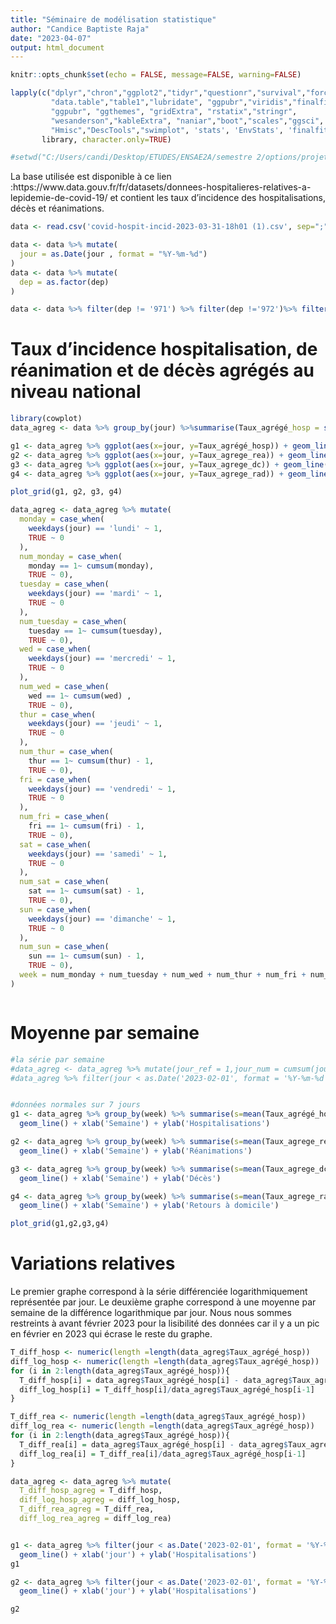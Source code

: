 ```yaml
---
title: "Séminaire de modélisation statistique"
author: "Candice Baptiste Raja"
date: "2023-04-07"
output: html_document
---
```


```r
knitr::opts_chunk$set(echo = FALSE, message=FALSE, warning=FALSE)
```


```r
lapply(c("dplyr","chron","ggplot2","tidyr","questionr","survival","forcats","tidyselect",
         "data.table","table1","lubridate", "ggpubr","viridis","finalfit","survminer",
         "ggpubr", "ggthemes", "gridExtra", "rstatix","stringr",
         "wesanderson","kableExtra", "naniar","boot","scales","ggsci", "stringr",
         "Hmisc","DescTools","swimplot", 'stats', 'EnvStats', 'finalfit'), 
       library, character.only=TRUE)

#setwd("C:/Users/candi/Desktop/ETUDES/ENSAE2A/semestre 2/options/projet stat")

```

La base utilisée est disponible à ce lien :https://www.data.gouv.fr/fr/datasets/donnees-hospitalieres-relatives-a-lepidemie-de-covid-19/
et contient les taux d'incidence des hospitalisations, décès et réanimations. 


```r
data <- read.csv('covid-hospit-incid-2023-03-31-18h01 (1).csv', sep=";")

data <- data %>% mutate(
  jour = as.Date(jour , format = "%Y-%m-%d")
)
data <- data %>% mutate(
  dep = as.factor(dep)
)

data <- data %>% filter(dep != '971') %>% filter(dep !='972')%>% filter(dep !='973')%>% filter(dep !='974')%>% filter(dep !='976')%>% filter(dep !='978') #pour supprimer les domtom

```

# Taux d'incidence hospitalisation, de réanimation et de décès agrégés au niveau national
```r
library(cowplot)
data_agreg <- data %>% group_by(jour) %>%summarise(Taux_agrégé_hosp = sum(incid_hosp), Taux_agrege_rea = sum(incid_rea), Taux_agrege_dc = sum(incid_dc), Taux_agrege_rad = sum(incid_rad))

g1 <- data_agreg %>% ggplot(aes(x=jour, y=Taux_agrégé_hosp)) + geom_line() + xlab('Date') + ylab("Hospitalisations")
g2 <- data_agreg %>% ggplot(aes(x=jour, y=Taux_agrege_rea)) + geom_line() + xlab('Date') + ylab("Réanimations")
g3 <- data_agreg %>% ggplot(aes(x=jour, y=Taux_agrege_dc)) + geom_line() + xlab('Date') + ylab("Décès")
g4 <- data_agreg %>% ggplot(aes(x=jour, y=Taux_agrege_rad)) + geom_line()+ xlab('Date') + ylab("Retours à domicile")

plot_grid(g1, g2, g3, g4)
```

```r
data_agreg <- data_agreg %>% mutate(
  monday = case_when(
    weekdays(jour) == 'lundi' ~ 1,
    TRUE ~ 0
  ),
  num_monday = case_when(
    monday == 1~ cumsum(monday),
    TRUE ~ 0),
  tuesday = case_when(
    weekdays(jour) == 'mardi' ~ 1,
    TRUE ~ 0
  ),
  num_tuesday = case_when(
    tuesday == 1~ cumsum(tuesday),
    TRUE ~ 0),
  wed = case_when(
    weekdays(jour) == 'mercredi' ~ 1,
    TRUE ~ 0
  ),
  num_wed = case_when(
    wed == 1~ cumsum(wed) ,
    TRUE ~ 0),
  thur = case_when(
    weekdays(jour) == 'jeudi' ~ 1,
    TRUE ~ 0
  ),
  num_thur = case_when(
    thur == 1~ cumsum(thur) - 1,
    TRUE ~ 0),
  fri = case_when(
    weekdays(jour) == 'vendredi' ~ 1,
    TRUE ~ 0
  ),
  num_fri = case_when(
    fri == 1~ cumsum(fri) - 1,
    TRUE ~ 0),
  sat = case_when(
    weekdays(jour) == 'samedi' ~ 1,
    TRUE ~ 0
  ),
  num_sat = case_when(
    sat == 1~ cumsum(sat) - 1,
    TRUE ~ 0),
  sun = case_when(
    weekdays(jour) == 'dimanche' ~ 1,
    TRUE ~ 0
  ),
  num_sun = case_when(
    sun == 1~ cumsum(sun) - 1,
    TRUE ~ 0),
  week = num_monday + num_tuesday + num_wed + num_thur + num_fri + num_sat + num_sun
)



``` 

# Moyenne par semaine

```r
#la série par semaine
#data_agreg <- data_agreg %>% mutate(jour_ref = 1,jour_num = cumsum(jour_ref))
#data_agreg %>% filter(jour < as.Date('2023-02-01', format = '%Y-%m-%d'))%>% group_by(year(jour), month(jour),week) %>% summarise(s = sum(diff_log_agreg), j = jour_num)%>%ggplot(aes(x=j,y=s)) +geom_line()+ geom_smooth(method = lm, formula = y ~ poly(x, 10))


#données normales sur 7 jours 
g1 <- data_agreg %>% group_by(week) %>% summarise(s=mean(Taux_agrégé_hosp))%>%ggplot(aes(x=week,y=s))+
  geom_line() + xlab('Semaine') + ylab('Hospitalisations')

g2 <- data_agreg %>% group_by(week) %>% summarise(s=mean(Taux_agrege_rea))%>%ggplot(aes(x=week,y=s))+
  geom_line() + xlab('Semaine') + ylab('Réanimations')

g3 <- data_agreg %>% group_by(week) %>% summarise(s=mean(Taux_agrege_dc))%>%ggplot(aes(x=week,y=s))+
  geom_line() + xlab('Semaine') + ylab('Décès')

g4 <- data_agreg %>% group_by(week) %>% summarise(s=mean(Taux_agrege_rad))%>%ggplot(aes(x=week,y=s))+
  geom_line() + xlab('Semaine') + ylab('Retours à domicile')

plot_grid(g1,g2,g3,g4)


``` 


# Variations relatives 
Le premier graphe correspond à la série différenciée logarithmiquement représentée par jour. Le deuxième graphe correspond à une moyenne par semaine de la différence logarithmique par jour. 
Nous nous sommes restreints à avant février 2023 pour la lisibilité des données car il y a un pic en février en 2023 qui écrase le reste du graphe. 
```r
T_diff_hosp <- numeric(length =length(data_agreg$Taux_agrégé_hosp))
diff_log_hosp <- numeric(length =length(data_agreg$Taux_agrégé_hosp))
for (i in 2:length(data_agreg$Taux_agrégé_hosp)){
  T_diff_hosp[i] = data_agreg$Taux_agrégé_hosp[i] - data_agreg$Taux_agrégé_hosp[i-1]
  diff_log_hosp[i] = T_diff_hosp[i]/data_agreg$Taux_agrégé_hosp[i-1]
}

T_diff_rea <- numeric(length =length(data_agreg$Taux_agrégé_hosp))
diff_log_rea <- numeric(length =length(data_agreg$Taux_agrégé_hosp))
for (i in 2:length(data_agreg$Taux_agrégé_hosp)){
  T_diff_rea[i] = data_agreg$Taux_agrégé_hosp[i] - data_agreg$Taux_agrégé_hosp[i-1]
  diff_log_rea[i] = T_diff_rea[i]/data_agreg$Taux_agrégé_hosp[i-1]
}

data_agreg <- data_agreg %>% mutate(
  T_diff_hosp_agreg = T_diff_hosp,
  diff_log_hosp_agreg = diff_log_hosp,
  T_diff_rea_agreg = T_diff_rea,
  diff_log_rea_agreg = diff_log_rea)


g1 <- data_agreg %>% filter(jour < as.Date('2023-02-01', format = '%Y-%m-%d')) %>%ggplot(aes(x=jour,y=diff_log_hosp_agreg))+
  geom_line() + xlab('jour') + ylab('Hospitalisations')
g1

g2 <- data_agreg %>% filter(jour < as.Date('2023-02-01', format = '%Y-%m-%d')) %>% group_by(week) %>% summarise(s=mean(diff_log_hosp_agreg)) %>%ggplot(aes(x=week,y=s))+
  geom_line() + xlab('jour') + ylab('Hospitalisations')

g2

``` 


